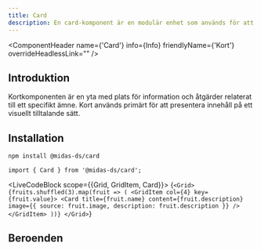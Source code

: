 ```yaml
---
title: Card
description: En card-komponent är en modulär enhet som används för att presentera innehåll på ett strukturerat och visuellt tilltalande sätt.
---
```



<ComponentHeader name={'Card'} info={Info} friendlyName={'Kort'} overrideHeadlessLink="" />

## Introduktion

Kortkomponenten är en yta med plats för information och åtgärder relaterat till ett specifikt ämne. Kort används primärt för att presentera innehåll på ett visuellt tilltalande sätt. 

## Installation

```bash npm2yarn
npm install @midas-ds/card
```

```tsx
import { Card } from '@midas-ds/card';
```

<LiveCodeBlock scope={{Grid, GridItem, Card}}>
{`<Grid>
  {fruits.shuffled(3).map(fruit => (
    <GridItem col={4} key={fruit.value}>
      <Card
        title={fruit.name}
        content={fruit.description}
        image={{ source: fruit.image, description: fruit.description }}
      />
    </GridItem>
  ))}
</Grid>`}
</LiveCodeBlock>
<br />


## Beroenden
<ComponentFooter info={Info}/>
